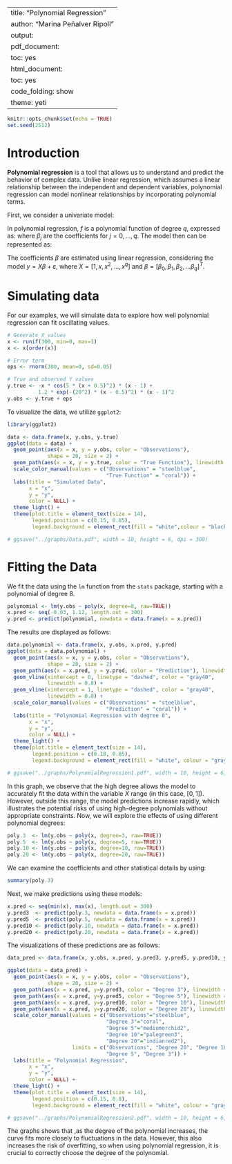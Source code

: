 
---
title: "Polynomial Regression"
author: "Marina Peñalver Ripoll"
output:
  pdf_document:
    toc: yes
  html_document:
    toc: yes
    code_folding: show
    theme: yeti
---

```r
knitr::opts_chunk$set(echo = TRUE)
set.seed(2512)
```


# Introduction


**Polynomial regression** is a tool that allows us to understand and predict the behavior of complex data. Unlike linear regression, which assumes a linear relationship between the independent and dependent variables, polynomial regression can model nonlinear relationships by incorporating polynomial terms.


First, we consider a univariate model:
\begin{equation}
y_i = f(x_i) + \varepsilon_i, \quad i = 1, \dotsc, n,
\end{equation}

In polynomial regression, $f$ is a polynomial function of degree $q$, expressed as:
\begin{equation*}
f(x) = \beta_0 + \beta_1 x + \beta_2 x^2 + \dots + \beta_q x^q
\end{equation*}
where $\beta_j$ are the coefficients for $j=0, \dotsc, q$. The model then can be represented as:
\begin{equation*}
y_i = \beta_0 + \beta_1 x_i + \beta_2 x_i^2 + \dots + \beta_q x_i^q + \varepsilon_i, \quad i = 1, \dotsc, n.
\end{equation*}

The coefficients $\beta$ are estimated using linear regression, considering the model $y = X\beta + \varepsilon$, where $X = [1, x, x^2, \dotsc, x^q]$ and $\beta = [\beta_0, \beta_1, \beta_2, \dotsc \beta_q]^T$.



# Simulating data
For our examples, we will simulate data to explore how well polynomial regression can fit oscillating values.

```r
# Generate X values
x <- runif(300, min=0, max=1)
x <- x[order(x)]

# Error term
eps <- rnorm(300, mean=0, sd=0.05)

# True and observed Y values
y.true <- -x * cos(5 * (x + 0.5)^2) * (x - 1) + 
          1.2 * exp(-(20^2) * (x - 0.5)^2) * (x - 1)^2
y.obs <- y.true + eps
```

To visualize the data, we utilize `ggplot2`:
```r
library(ggplot2)
```


```r
data <- data.frame(x, y.obs, y.true)
ggplot(data = data) +
  geom_point(aes(x = x, y = y.obs, color = "Observations"), 
             shape = 20, size = 2) +
  geom_path(aes(x = x, y = y.true, color = "True Function"), linewidth = 1) +
  scale_color_manual(values = c("Observations" = "steelblue", 
                                "True Function" = "coral")) +
  labs(title = "Simulated Data",
       x = "x",
       y = "y",
       color = NULL) +
  theme_light() +
  theme(plot.title = element_text(size = 14),
        legend.position = c(0.15, 0.85),  
        legend.background = element_rect(fill = "white",colour = "black")) 

# ggsave("../graphs/Data.pdf", width = 10, height = 6, dpi = 300)
```



# Fitting the Data

We fit the data using the `lm` function from the `stats` package, starting with a polynomial of degree 8.
```r
polynomial <- lm(y.obs ~ poly(x, degree=8, raw=TRUE))
x.pred <- seq(-0.03, 1.12, length.out = 300)
y.pred <- predict(polynomial, newdata = data.frame(x = x.pred))
```

The results are displayed as follows:
```r
data.polynomial <- data.frame(x, y.obs, x.pred, y.pred)
ggplot(data = data.polynomial) +
  geom_point(aes(x = x, y = y.obs, color = "Observations"), 
             shape = 20, size = 2) +
  geom_path(aes(x = x.pred, y = y.pred, color = "Prediction"), linewidth = 1) +
  geom_vline(xintercept = 0, linetype = "dashed", color = "gray40",
             linewidth = 0.8) +  
  geom_vline(xintercept = 1, linetype = "dashed", color = "gray40",
             linewidth = 0.8) +
  scale_color_manual(values = c("Observations" = "steelblue",
                                "Prediction" = "coral")) +
  labs(title = "Polynomial Regression with degree 8",
       x = "x",
       y = "y",
       color = NULL) +
  theme_light() +
  theme(plot.title = element_text(size = 14),
        legend.position = c(0.18, 0.85),  
        legend.background = element_rect(fill = "white", colour = "gray50")) 

# ggsave("../graphs/PolynomialRegression1.pdf", width = 10, height = 6, dpi = 300)
```


In this graph, we observe that the high degree allows the model to accurately fit the data within the variable $X$ range (in this case, $[0, 1]$). However, outside this range, the model predictions increase rapidly, which illustrates the potential risks of using high-degree polynomials without appropriate constraints.
Now, we will explore the effects of using different polynomial degrees:
```r
poly.3  <- lm(y.obs ~ poly(x, degree=3, raw=TRUE))
poly.5  <- lm(y.obs ~ poly(x, degree=5, raw=TRUE))
poly.10 <- lm(y.obs ~ poly(x, degree=10, raw=TRUE))
poly.20 <- lm(y.obs ~ poly(x, degree=20, raw=TRUE))
```

We can examine the coefficients and other statistical details by using:
```r
summary(poly.3)
```

Next, we make predictions using these models:
```r
x.pred <- seq(min(x), max(x), length.out = 300)
y.pred3  <- predict(poly.3, newdata = data.frame(x = x.pred))
y.pred5  <- predict(poly.5, newdata = data.frame(x = x.pred))
y.pred10 <- predict(poly.10, newdata = data.frame(x = x.pred))
y.pred20 <- predict(poly.20, newdata = data.frame(x = x.pred))
```


The visualizations of these predictions are as follows:
```r
data_pred <- data.frame(x, y.obs, x.pred, y.pred3, y.pred5, y.pred10, y.pred20)

ggplot(data = data_pred) +
  geom_point(aes(x = x, y = y.obs, color = "Observations"),
             shape = 20, size = 2) +
  geom_path(aes(x = x.pred, y=y.pred3, color = "Degree 3"), linewidth = 1) +
  geom_path(aes(x = x.pred, y=y.pred5, color = "Degree 5"), linewidth = 1) +
  geom_path(aes(x = x.pred, y=y.pred10, color = "Degree 10"), linewidth = 1) +
  geom_path(aes(x = x.pred, y=y.pred20, color = "Degree 20"), linewidth = 1) +
  scale_color_manual(values = c("Observations"="steelblue", 
                                "Degree 3"="coral", 
                                "Degree 5"="mediumorchid2", 
                                "Degree 10"="palegreen3", 
                                "Degree 20"="indianred2"), 
                     limits = c("Observations", "Degree 20", "Degree 10", 
                                "Degree 5", "Degree 3")) +
  labs(title = "Polynomial Regression",
       x = "x",
       y = "y",
       color = NULL) +
  theme_light() +
  theme(plot.title = element_text(size = 14),
        legend.position = c(0.15, 0.8),  
        legend.background = element_rect(fill = "white", colour = "gray50")) 

# ggsave("../graphs/PolynomialRegression2.pdf", width = 10, height = 6, dpi = 300)
```

The graphs shows that ,as the degree of the polynomial increases, the curve fits more closely to fluctuations in the data. However, this also increases the risk of overfitting, so when using polynomial regression, it is crucial to correctly choose the degree of the polynomial.



